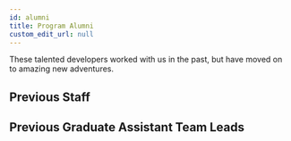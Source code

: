 ```yaml
---
id: alumni
title: Program Alumni 
custom_edit_url: null
---
```



These talented developers worked with us in the past, but have moved on to amazing new adventures.

## Previous Staff

<PrevStaff/>

## Previous Graduate Assistant Team Leads

<PrevTechLeads/>
